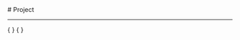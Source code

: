 
<BaseLayout title="Project">
  <BaseCard title="Project">
# Project

---

  </BaseCard>
  {
  <ProjectCard
    title="Triluminous"
    //image=""
    desc="Triluminous Academy Official Website"
    url="https://github.com/merlette/triluminous"
    badge="Astro"
    target="_self"
  />
  }
  {
  <ProjectCard
    title="Tutorial"
    //image=""
    desc="Programming Tutorial Guide"
    url="https://github.com/merlette/tutorial"
    badge="MkDocs"
    target="_self"
  />
  }
</BaseLayout>
